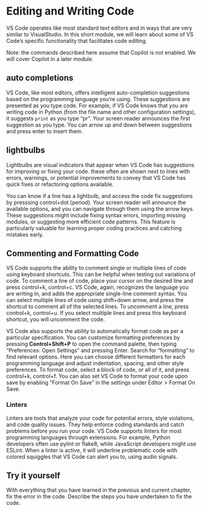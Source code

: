 # Editing and Writing Code

VS Code operates like most standard text editors and in ways that are very similar to VisualStudio. In this short module, we will learn about some of VS Code's specific functionality that facilitates code editing.

Note: the commands described here assume that Copilot is not enabled. We will cover Copilot in a later module.

## auto completions

VS Code, like most editors, offers intelligent auto-completion suggestions based on the programming language you're using. These suggestions are presented as you type code. For example, if VS Code knows that you are writing code in Python (from the file name and other configuration settings), it suggests ``` print ``` as you type "pr". Your screen reader announces the first suggestion as you type. You can arrow up and down between suggestions and press enter to insert them.

## lightbulbs

Lightbulbs are visual indicators that appear when VS Code has suggestions for improving or fixing your code. these often are shown next to lines with errors, warnings, or potential improvements to convey that VS Code has quick fixes or refactoring options available.

You can know if a line has a lightbulb, and access the code fix suggestions by presssing control+dot (period). Your screen reader will announce the available options, and you can navigate through them using the arrow keys. These suggestions might include fixing syntax errors, importing missing modules, or suggesting more efficient code patterns. This feature is particularly valuable for learning proper coding practices and catching mistakes early.

## Commenting and Formatting Code

VS Code supports the ability to comment single or multiple lines of code using keyboard shortcuts. This can be helpful when testing out variations of code. To comment a line of code, place your cursor on the desired line and press control+k, control+c. VS Code, again, recognizes the language you are writing in, and adds the appropriate single-line comment syntax. You can select multiple lines of code using shift+down arrow, and press the shortcut to comment all of the selected lines. To uncomment a line, press control+k, control+u. If you select multiple lines and press this keyboard shortcut, you will uncomment the code.

VS Code also supports the ability to automatically format code as per a particular specification.
You can customize formatting preferences by pressing **Control+Shift+P** to open the command palette, then typing "Preferences: Open Settings" and pressing Enter. Search for "formatting" to find relevant options. Here you can choose different formatters for each programming language and adjust indentation, spacing, and other style preferences. To format code, select a block of code, or all of it, and press control+k, control+f. You can also set VS Code to format your code upon save by enabling "Format On Save" in the settings under Editor > Format On Save.

### Linters

Linters are tools that analyze your code for potential errors, style violations, and code quality issues. They help enforce coding standards and catch problems before you run your code. VS Code supports linters for most programming languages through extensions. For example, Python developers often use pylint or flake8, while JavaScript developers might use ESLint. When a linter is active, it will underline problematic code with colored squiggles that VS Code can alert you to, using audio signals.

## Try it yourself

With everything that you have learned in the previous and current chapter, fix the error in the code. Describe the steps you have undertaken to fix the code.